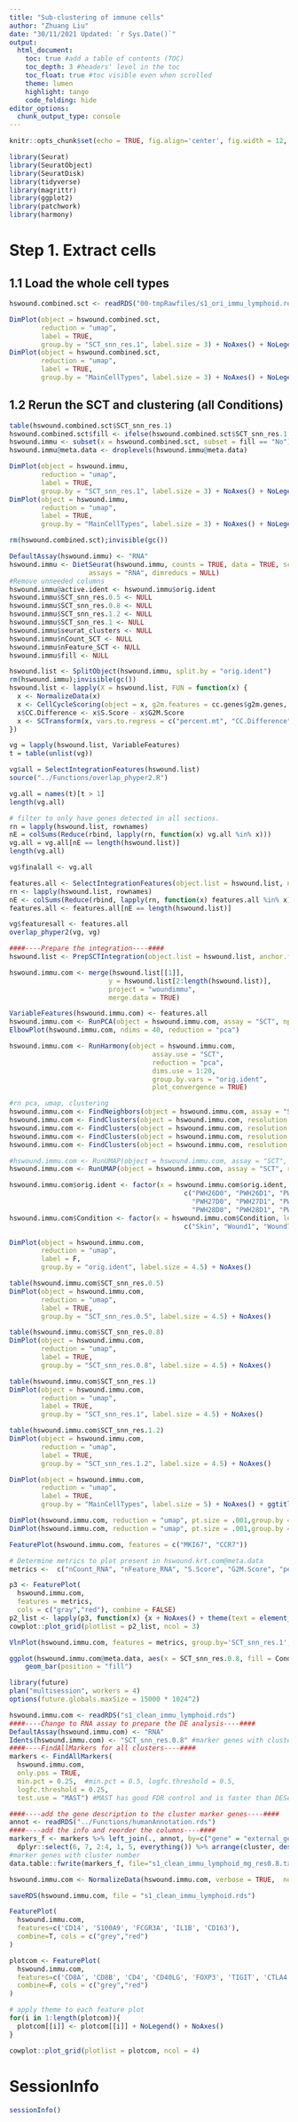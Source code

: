 ```yaml
---
title: "Sub-clustering of immune cells"
author: "Zhuang Liu"
date: "30/11/2021 Updated: `r Sys.Date()`"
output:
  html_document:
    toc: true #add a table of contents (TOC)
    toc_depth: 3 #headers' level in the toc
    toc_float: true #toc visible even when scrolled
    theme: lumen
    highlight: tango
    code_folding: hide
editor_options: 
  chunk_output_type: console
---
```


```r
knitr::opts_chunk$set(echo = TRUE, fig.align='center', fig.width = 12, warning = FALSE, message = FALSE)
```

```r
library(Seurat)
library(SeuratObject)
library(SeuratDisk)
library(tidyverse)
library(magrittr)
library(ggplot2)
library(patchwork)
library(harmony)
```

####################################################
# Step 1. Extract cells
####################################################
## 1.1 Load the whole cell types
```r
hswound.combined.sct <- readRDS("00-tmpRawfiles/s1_ori_immu_lymphoid.rds") 

DimPlot(object = hswound.combined.sct, 
        reduction = "umap", 
        label = TRUE, 
        group.by = "SCT_snn_res.1", label.size = 3) + NoAxes() + NoLegend()
DimPlot(object = hswound.combined.sct, 
        reduction = "umap", 
        label = TRUE, 
        group.by = "MainCellTypes", label.size = 3) + NoAxes() + NoLegend()
```

## 1.2 Rerun the SCT and clustering (all Conditions)
```r
table(hswound.combined.sct$SCT_snn_res.1)
hswound.combined.sct$fill <- ifelse(hswound.combined.sct$SCT_snn_res.1 %in% c(16, 17), "Yes", "No")
hswound.immu <- subset(x = hswound.combined.sct, subset = fill == "No")
hswound.immu@meta.data <- droplevels(hswound.immu@meta.data)

DimPlot(object = hswound.immu, 
        reduction = "umap", 
        label = TRUE, 
        group.by = "SCT_snn_res.1", label.size = 3) + NoAxes() + NoLegend()
DimPlot(object = hswound.immu, 
        reduction = "umap", 
        label = TRUE, 
        group.by = "MainCellTypes", label.size = 3) + NoAxes() + NoLegend()

rm(hswound.combined.sct);invisible(gc())

DefaultAssay(hswound.immu) <- "RNA"
hswound.immu <- DietSeurat(hswound.immu, counts = TRUE, data = TRUE, scale.data = FALSE,
                    assays = "RNA", dimreducs = NULL)
#Remove unneeded columns
hswound.immu@active.ident <- hswound.immu$orig.ident
hswound.immu$SCT_snn_res.0.5 <- NULL
hswound.immu$SCT_snn_res.0.8 <- NULL
hswound.immu$SCT_snn_res.1.2 <- NULL
hswound.immu$SCT_snn_res.1 <- NULL
hswound.immu$seurat_clusters <- NULL
hswound.immu$nCount_SCT <- NULL
hswound.immu$nFeature_SCT <- NULL
hswound.immu$fill <- NULL

hswound.list <- SplitObject(hswound.immu, split.by = "orig.ident")
rm(hswound.immu);invisible(gc())
hswound.list <- lapply(X = hswound.list, FUN = function(x) {
  x <- NormalizeData(x)
  x <- CellCycleScoring(object = x, g2m.features = cc.genes$g2m.genes, s.features = cc.genes$s.genes, set.ident = FALSE)
  x$CC.Difference <- x$S.Score - x$G2M.Score
  x <- SCTransform(x, vars.to.regress = c("percent.mt", "CC.Difference"), variable.features.n = 3000, verbose = FALSE, return.only.var.genes = TRUE, method = "glmGamPoi")
})

vg = lapply(hswound.list, VariableFeatures)
t = table(unlist(vg))

vg$all = SelectIntegrationFeatures(hswound.list)
source("../Functions/overlap_phyper2.R")

vg.all = names(t)[t > 1]
length(vg.all)

# filter to only have genes detected in all sections.
rn = lapply(hswound.list, rownames)
nE = colSums(Reduce(rbind, lapply(rn, function(x) vg.all %in% x)))
vg.all = vg.all[nE == length(hswound.list)]
length(vg.all)

vg$finalall <- vg.all

features.all <- SelectIntegrationFeatures(object.list = hswound.list, nfeatures = 2000)
rn <- lapply(hswound.list, rownames) 
nE <- colSums(Reduce(rbind, lapply(rn, function(x) features.all %in% x))) 
features.all <- features.all[nE == length(hswound.list)]

vg$featuresall <- features.all
overlap_phyper2(vg, vg)

####----Prepare the integration----####
hswound.list <- PrepSCTIntegration(object.list = hswound.list, anchor.features = features.all)

hswound.immu.com <- merge(hswound.list[[1]], 
                         y = hswound.list[2:length(hswound.list)],
                         project = "woundimmu",
                         merge.data = TRUE)

VariableFeatures(hswound.immu.com) <- features.all
hswound.immu.com <- RunPCA(object = hswound.immu.com, assay = "SCT", npcs = 50, features = VariableFeatures(hswound.immu.com))
ElbowPlot(hswound.immu.com, ndims = 40, reduction = "pca")

hswound.immu.com <- RunHarmony(object = hswound.immu.com,
                                    assay.use = "SCT",
                                    reduction = "pca",
                                    dims.use = 1:20,
                                    group.by.vars = "orig.ident",
                                    plot_convergence = TRUE)

#rn pca, umap, clustering
hswound.immu.com <- FindNeighbors(object = hswound.immu.com, assay = "SCT", reduction = "harmony", dims = 1:20, k.param = 40)
hswound.immu.com <- FindClusters(object = hswound.immu.com, resolution = 0.8)
hswound.immu.com <- FindClusters(object = hswound.immu.com, resolution = 0.5)
hswound.immu.com <- FindClusters(object = hswound.immu.com, resolution = 1.0)
hswound.immu.com <- FindClusters(object = hswound.immu.com, resolution = 1.2)

#hswound.immu.com <- RunUMAP(object = hswound.immu.com, assay = "SCT", reduction = "harmony", dims = #1:20, n.neighbors = 40, min.dist = 0.3, n.epochs = 500, spread = 1, learning.rate = 1)
hswound.immu.com <- RunUMAP(object = hswound.immu.com, assay = "SCT", reduction = "harmony", dims = 1:20, n.neighbors = 40, min.dist = 0.5)

hswound.immu.com$orig.ident <- factor(x = hswound.immu.com$orig.ident, levels =
                                            c("PWH26D0", "PWH26D1", "PWH26D7","PWH26D30",
                                              "PWH27D0", "PWH27D1", "PWH27D7","PWH27D30",
                                              "PWH28D0", "PWH28D1", "PWH28D7","PWH28D30"))
hswound.immu.com$Condition <- factor(x = hswound.immu.com$Condition, levels =
                                            c("Skin", "Wound1", "Wound7","Wound30"))

DimPlot(object = hswound.immu.com, 
        reduction = "umap", 
        label = F, 
        group.by = "orig.ident", label.size = 4.5) + NoAxes() 

table(hswound.immu.com$SCT_snn_res.0.5)
DimPlot(object = hswound.immu.com, 
        reduction = "umap", 
        label = TRUE, 
        group.by = "SCT_snn_res.0.5", label.size = 4.5) + NoAxes() 

table(hswound.immu.com$SCT_snn_res.0.8)
DimPlot(object = hswound.immu.com, 
        reduction = "umap", 
        label = TRUE, 
        group.by = "SCT_snn_res.0.8", label.size = 4.5) + NoAxes()

table(hswound.immu.com$SCT_snn_res.1)
DimPlot(object = hswound.immu.com, 
        reduction = "umap", 
        label = TRUE, 
        group.by = "SCT_snn_res.1", label.size = 4.5) + NoAxes()

table(hswound.immu.com$SCT_snn_res.1.2)
DimPlot(object = hswound.immu.com, 
        reduction = "umap", 
        label = TRUE, 
        group.by = "SCT_snn_res.1.2", label.size = 4.5) + NoAxes()

DimPlot(object = hswound.immu.com, 
        reduction = "umap", 
        label = TRUE, 
        group.by = "MainCellTypes", label.size = 5) + NoAxes() + ggtitle("")

DimPlot(hswound.immu.com, reduction = "umap", pt.size = .001,group.by = "SCT_snn_res.1", split.by = 'Condition', ncol = 4, label = F) + NoLegend()+ ggtitle("")
DimPlot(hswound.immu.com, reduction = "umap", pt.size = .001,group.by = "MainCellTypes", split.by = 'Condition', ncol = 4, label = F) + NoLegend()+ ggtitle("")

FeaturePlot(hswound.immu.com, features = c("MKI67", "CCR7"))

# Determine metrics to plot present in hswound.krt.com@meta.data
metrics <-  c("nCount_RNA", "nFeature_RNA", "S.Score", "G2M.Score", "percent.mt")

p3 <- FeaturePlot(
  hswound.immu.com,
  features = metrics,
  cols = c("gray","red"), combine = FALSE)
p2_list <- lapply(p3, function(x) {x + NoAxes() + theme(text = element_text(size = 10))})
cowplot::plot_grid(plotlist = p2_list, ncol = 3)

VlnPlot(hswound.immu.com, features = metrics, group.by='SCT_snn_res.1', pt.size = 0, ncol = 2)

ggplot(hswound.immu.com@meta.data, aes(x = SCT_snn_res.0.8, fill = Condition, alpha = Patient)) +
    geom_bar(position = "fill")

library(future)
plan("multisession", workers = 4)
options(future.globals.maxSize = 15000 * 1024^2)

hswound.immu.com <- readRDS("s1_clean_immu_lymphoid.rds")
####----Change to RNA assay to prepare the DE analysis----####
DefaultAssay(hswound.immu.com) <- "RNA"
Idents(hswound.immu.com) <- "SCT_snn_res.0.8" #marker genes with cluster number
####----FindAllMarkers for all clusters----####
markers <- FindAllMarkers(
  hswound.immu.com,
  only.pos = TRUE,
  min.pct = 0.25,  #min.pct = 0.5, logfc.threshold = 0.5,
  logfc.threshold = 0.25,
  test.use = "MAST") #MAST has good FDR control and is faster than DESeq2, default test is wilcox

####----add the gene description to the cluster marker genes----####
annot <- readRDS("../Functions/humanAnnotation.rds")
####----add the info and reorder the columns----####
markers_f <- markers %>% left_join(., annot, by=c("gene" = "external_gene_name")) %>% 
  dplyr::select(6, 7, 2:4, 1, 5, everything()) %>% arrange(cluster, desc(avg_log2FC))
#marker genes with cluster number
data.table::fwrite(markers_f, file="s1_clean_immu_lymphoid_mg_res0.8.txt", sep="\t") 

hswound.immu.com <- NormalizeData(hswound.immu.com, verbose = TRUE,  normalization.method = "LogNormalize", scale.factor = 10000)

saveRDS(hswound.immu.com, file = "s1_clean_immu_lymphoid.rds")
```

```r
FeaturePlot(
  hswound.immu.com,
  features=c('CD14', 'S100A9', 'FCGR3A', 'IL1B', 'CD163'), 
  combine=T, cols = c("grey","red")
)

plotcom <- FeaturePlot(
  hswound.immu.com,
  features=c('CD8A', 'CD8B', 'CD4', 'CD40LG', 'FOXP3', 'TIGIT', 'CTLA4'), 
  combine=F, cols = c("grey","red")
)

# apply theme to each feature plot
for(i in 1:length(plotcom)){
  plotcom[[i]] <- plotcom[[i]] + NoLegend() + NoAxes()
}

cowplot::plot_grid(plotlist = plotcom, ncol = 4)
```

# SessionInfo
```r
sessionInfo()
```
